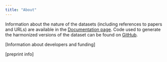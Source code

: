 ```yaml
---
title: "About"
---
```


Information about the nature of the datasets (including references to papers and URLs) are available in the [Documentation page](docs.qmd). Code used to generate the harmonized versions of the dataset can be found on [GitHub](https://github.com).

[Information about developers and funding]

[preprint info]
